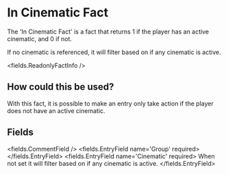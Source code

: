 
# In Cinematic Fact 

The 'In Cinematic Fact' is a fact that returns 1 if the player has an active cinematic, and 0 if not.

If no cinematic is referenced, it will filter based on if any cinematic is active.

<fields.ReadonlyFactInfo />

## How could this be used?
With this fact, it is possible to make an entry only take action if the player does not have an active cinematic.


## Fields

<fields.CommentField />
<fields.EntryField name='Group' required>
</fields.EntryField>
<fields.EntryField name='Cinematic' required>
     When not set it will filter based on if any cinematic is active.
</fields.EntryField>
